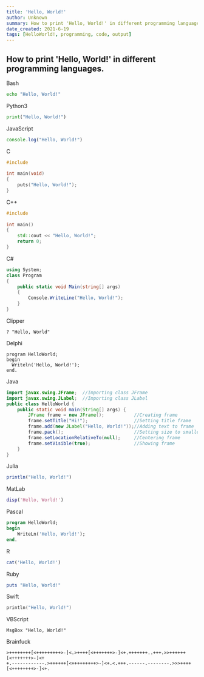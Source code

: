 ```yaml
---
title: 'Hello, World!'
author: Unknown
summary: How to print 'Hello, World!' in different programming languages.
date_created: 2021-6-19
tags: [HelloWorld!, programming, code, output]
---
```


## How to print 'Hello, World!' in different programming languages.

Bash
~~~~bash
echo "Hello, World!"
~~~~

Python3
~~~~python
print("Hello, World!")
~~~~

JavaScript
~~~~JavaScript
console.log("Hello, World!")
~~~~

C
~~~~C
#include 
 
int main(void)
{
    puts("Hello, World!");
}
~~~~

C++
~~~~cpp
#include 
 
int main()
{
    std::cout << "Hello, World!";
    return 0;
}
~~~~

C#
~~~~C#
using System;
class Program
{
    public static void Main(string[] args)
    {
        Console.WriteLine("Hello, World!");
    }
}
~~~~

Clipper
~~~~Clipper	
? "Hello, World"
~~~~

Delphi
~~~~Delphi
program HelloWorld;
begin
  Writeln('Hello, World!');
end.
~~~~

Java
~~~~Java
import javax.swing.JFrame;  //Importing class JFrame
import javax.swing.JLabel;  //Importing class JLabel
public class HelloWorld {
    public static void main(String[] args) {
        JFrame frame = new JFrame();           //Creating frame
        frame.setTitle("Hi!");                 //Setting title frame
        frame.add(new JLabel("Hello, World!"));//Adding text to frame
        frame.pack();                          //Setting size to smallest
        frame.setLocationRelativeTo(null);     //Centering frame
        frame.setVisible(true);                //Showing frame
    }
}
~~~~

Julia
~~~~Julia
println("Hello, World!")
~~~~

MatLab
~~~~MatLab
disp('Hello, World!')
~~~~

Pascal
~~~~Pascal
program HelloWorld;
begin
	WriteLn('Hello, World!');
end.
~~~~

R
~~~~R
cat('Hello, World!')
~~~~

Ruby
~~~~Ruby
puts "Hello, World!"
~~~~

Swift
~~~~Swift
println("Hello, World!")
~~~~

VBScript
~~~~VBScript
MsgBox "Hello, World!"
~~~~

Brainfuck
~~~~BrainFuck
>++++++++[<+++++++++>-]<.>++++[<+++++++>-]<+.+++++++..+++.>>++++++[<+++++++>-]<+
+.------------.>++++++[<+++++++++>-]<+.<.+++.------.--------.>>>++++[<++++++++>-]<+.
~~~~